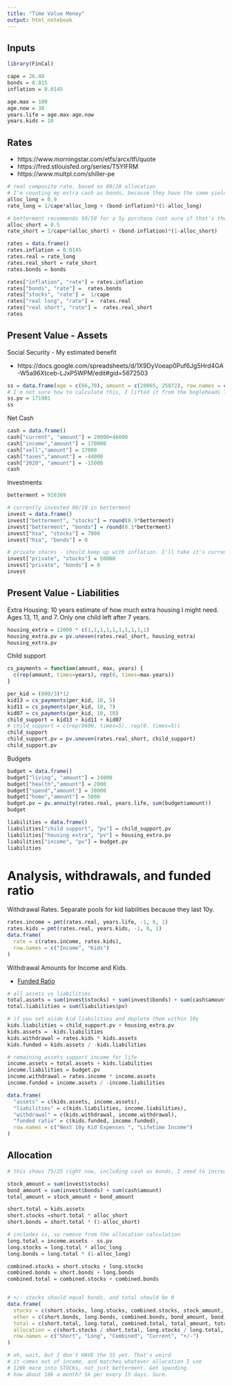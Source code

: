 ```yaml
---
title: "Time Value Money"
output: html_notebook
---
```



## Inputs


```r
library(FinCal)

cape = 26.40
bonds = 0.015
inflation = 0.0145

age.max = 100
age.now = 38
years.life = age.max-age.now
years.kids = 10
```

## Rates

* https://www.morningstar.com/etfs/arcx/tfi/quote
* https://fred.stlouisfed.org/series/T5YIFRM
* https://www.multpl.com/shiller-pe

```r
# real composite rate, based on 80/20 allocation
# I'm counting my extra cash as bonds, because they have the same yield right now
alloc_long = 0.9
rate_long = 1/cape*alloc_long + (bond-inflation)*(1-alloc_long)

# betterment recommends 50/50 for a 5y purchase (not sure if that's the same as income over 10y)
alloc_short = 0.5
rate_short = 1/cape*(alloc_short) + (bond-inflation)*(1-alloc_short)

rates = data.frame()
rates.inflation = 0.0145
rates.real = rate_long
rates.real_short = rate_short
rates.bonds = bonds

rates["inflation", "rate"] = rates.inflation
rates["bonds", "rate"] =  rates.bonds
rates["stocks", "rate"] =  1/cape
rates["real long", "rate"] =  rates.real
rates["real short", "rate"] =  rates.real_short
rates
```



## Present Value - Assets

Social Security - My estimated benefit

* https://docs.google.com/spreadsheets/d/1X9DyVoeap0Puf6Jg5Hrd4GA-W5a96Xtceb-LJxP5WPM/edit#gid=5672503

```r

ss = data.frame(age = c(66,70), amount = c(20865, 25872), row.names = c("Full","Max"))
# I'm not sure how to calculate this, I lifted it from the bogleheads TVM spreadsheet
ss.pv = 171901
ss
```

Net Cash
```r
cash = data.frame()
cash["current", "amount"] = 20000+46000
cash["income","amount"] = 170000
cash["sell","amount"] = 17000
cash["taxes","amount"] = -44000
cash["2020", "amount"] = -15000
cash
```

Investments

```r
betterment = 916369

# currently invested 90/10 in betterment
invest = data.frame()
invest["betterment", "stocks"] = round(0.9*betterment)
invest["betterment", "bonds"] = round(0.1*betterment)
invest["hsa", "stocks"] = 7000
invest["hsa", "bonds"] = 0

# private shares - should keep up with inflation. I'll take it's current value
invest["private", "stocks"] = 50000
invest["private", "bonds"] = 0
invest


```



## Present Value - Liabilities

Extra Housing: 10 years estimate of how much extra housing I might need. Ages 13, 11, and 7. Only one child left after 7 years. 

```r
housing_extra = 12000 * c(1,1,1,1,1,1,1,1,1,1)
housing_extra.pv = pv.uneven(rates.real_short, housing_extra)
housing_extra.pv
```


Child support

```r
cs_payments = function(amount, max, years) {
  c(rep(amount, times=years), rep(0, times=max-years))
}

per_kid = (800/3)*12
kid13 = cs_payments(per_kid, 10, 5)
kid11 = cs_payments(per_kid, 10, 7)
kid07 = cs_payments(per_kid, 10, 10)
child_support = kid13 + kid11 + kid07
# child_support = c(rep(9600, times=5), rep(0, times=5))
child_support
child_support.pv = pv.uneven(rates.real_short, child_support)
child_support.pv
```

Budgets

```r
budget = data.frame()
budget["living", "amount"] = 24000
budget["health","amount"] = 2000
budget["spend","amount"] = 10000
budget["home","amount"] = 5000
budget.pv = pv.annuity(rates.real, years.life, sum(budget$amount))
budget
```

```r
liabilities = data.frame()
liabilities["child support", "pv"] = child_support.pv
liabilities["housing extra", "pv"] = housing_extra.pv
liabilities["income", "pv"] = budget.pv
liabilities
```


# Analysis, withdrawals, and funded ratio

Withdrawal Rates. Separate pools for kid liabilities because they last 10y.

```r
rates.income = pmt(rates.real, years.life, -1, 0, 1)
rates.kids = pmt(rates.real, years.kids, -1, 0, 1)
data.frame(
  rate = c(rates.income, rates.kids),
  row.names = c("Income", "Kids")
)
```


Withdrawal Amounts for Income and Kids.

* [Funded Ratio](https://www.bogleheads.org/forum/viewtopic.php?t=219878)

```r

# all assets vs liabilities
total.assets = sum(invest$stocks) + sum(invest$bonds) + sum(cash$amount) + ss.pv
total.liabilities = sum(liabilities$pv)

# if you set aside kid liabilities and deplete them within 10y
kids.liabilities = child_support.pv + housing_extra.pv
kids.assets = -kids.liabilities
kids.withdrawal = rates.kids * kids.assets
kids.funded = kids.assets / -kids.liabilities

# remaining assets support income for life
income.assets = total.assets + kids.liabilities
income.liabilities = budget.pv
income.withdrawal = rates.income * income.assets
income.funded = income.assets / -income.liabilities

data.frame(
  "assets" = c(kids.assets, income.assets),
  "liabilities" = c(kids.liabilities, income.liabilities),
  "withdrawal" = c(kids.withdrawal, income.withdrawal),
  "funded ratio" = c(kids.funded, income.funded),
  row.names = c("Next 10y Kid Expenses ", "Lifetime Income")
)
```



## Allocation

```r
# this shows 75/25 right now, including cash as bonds, I need to increase to 80/20 to get enough growth

stock_amount = sum(invest$stocks)
bond_amount = sum(invest$bonds) + sum(cash$amount)
total_amount = stock_amount + bond_amount

short.total = kids.assets
short.stocks =short.total * alloc_short
short.bonds = short.total * (1-alloc_short)

# includes ss, so remove from the allocation calculation
long.total = income.assets - ss.pv
long.stocks = long.total * alloc_long
long.bonds = long.total * (1-alloc_long)

combined.stocks = short.stocks + long.stocks
combined.bonds = short.bonds + long.bonds
combined.total = combined.stocks + combined.bonds


# +/- stocks should equal bonds, and total should be 0
data.frame(
  stocks = c(short.stocks, long.stocks, combined.stocks, stock_amount, stock_amount - combined.stocks),
  other = c(short.bonds, long.bonds, combined.bonds, bond_amount, bond_amount - combined.bonds),
  total = c(short.total, long.total, combined.total, total_amount, total_amount - combined.total),
  allocation = c(short.stocks / short.total, long.stocks / long.total, combined.stocks / combined.total, stock_amount / total_amount, NA),
  row.names = c("Short", "Long", "Combined", "Current", "+/-")
)

# oh, wait, but I don't HAVE the SS yet. That's weird
# it comes out of income, and matches whatever allocation I use
# 120k more into STOCKs, not just betterment. Get spending.
# how about 10k a month? 5k per every 15 days. Sure.


```
